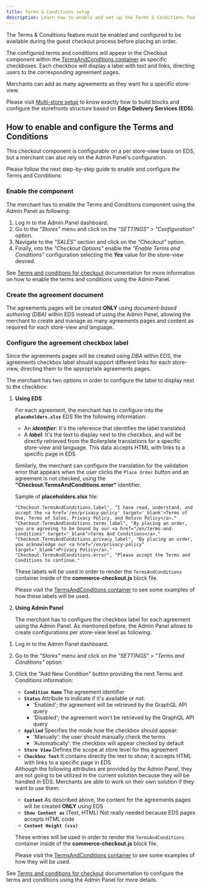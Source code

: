 ```yaml
---
title: Terms & Conditions setup
description: Learn how to enable and set up the Terms & Conditions feature.
---
```



The Terms & Conditions feature must be enabled and configured to be available during the guest checkout process before placing an order.

The configured terms and conditions will appear in the Checkout component within the [TermsAndConditions container](/dropins/checkout/containers/terms-and-conditions/) as specific checkboxes. Each checkbox will display a label with text and links, directing users to the corresponding agreement pages.

<Aside type="tip" title="TermsAndConditions configurable on a per store-view basis">
  Merchants can add as many agreements as they want for a specific store-view.

  Please visit [Multi-store setup](/merchant/multistore/) to know exactly how to build blocks and configure the storefronts structure based on **Edge Delivery Services (EDS)**.
</Aside>

## How to enable and configure the Terms and Conditions

This checkout component is configurable on a per store-view basis on EDS, but a merchant can also rely on the Admin Panel's configuration.

Please follow the next step-by-step guide to enable and configure the Terms and Conditions:

<Tasks>

<Task>

### Enable the component

The merchant has to enable the Terms and Conditions component using the Admin Panel as following:

<Steps>

1. Log in to the Admin Panel dashboard.
1. Go to the _"Stores"_ menu and click on the _"SETTINGS" > "Configuration"_ option.
1. Navigate to the _"SALES"_ section and click on the _"Checkout"_ option.
1. Finally, into the _"Checkout Options"_ enable the _"Enable Terms and Conditions"_ configuration selecting the _**Yes**_ value for the store-view desired.

</Steps>

See [Terms and conditions for checkout](https://experienceleague.adobe.com/en/docs/commerce-admin/stores-sales/point-of-purchase/checkout/terms-and-conditions) documentation for more information on how to enable the terms and conditions using the Admin Panel.

</Task>

<Task>

### Create the agreement document

The agreements pages will be created **ONLY** using _document-based authoring (DBA)_ within EDS instead of using the Admin Panel, allowing the merchant to create and manage as many agreements pages and content as required for each store-view and language.

</Task>

<Task>

### Configure the agreement checkbox label

Since the agreements pages will be created using _DBA_ within EDS, the agreements checkbox label should support different links for each store-view, directing them to the appropriate agreements pages.

The merchant has two options in order to configure the label to display next to the checkbox:

<Callouts columnCount="1">

1. **Using EDS**

    For each agreement, the merchant has to configure into the **`placeholders.xlsx`** EDS file the following information:
    - An **_identifier_**:
      It's the reference that identifies the label translated
    - A **_label_**:
      It's the text to display next to the checkbox, and will be directly retrieved from the Boilerplate translations for a specific store-view and language. This data accepts HTML with links to a specific page in EDS

    Similarly, the merchant can configure the translation for the validation error that appears when the user clicks the `Place Order` button and an agreement is not checked, using the **"Checkout.TermsAndConditions.error"** identifier.

    Sample of **placeholders.xlsx** file:
    ```xlsx
    "Checkout.TermsAndConditions.label", "I have read, understand, and accept the <a href='/en/privacy-policy' target='_blank'>Terms of Use, Terms of Sales, Privacy Policy, and Return Policy</a>."
    "Checkout.TermsAndConditions.terms_label", "By placing an order, you are agreeing to be bound by our <a href="/en/terms-and-conditions" target="_blank">Terms And Conditions</a>."
    "Checkout.TermsAndConditions.privacy_label", "By placing an order, you acknowledge our <a href="/en/privacy-policy" target="_blank">Privacy Policy</a>."
    "Checkout.TermsAndConditions.error", "Please accept the Terms and Conditions to continue."
    ```

    These labels will be used in order to render the `TermsAndConditions` container inside of the **commerce-checkout.js** block file.

    Please visit the [TermsAndConditions container](/dropins/checkout/containers/terms-and-conditions/) to see some examples of how these labels will be used.
</Callouts>

<Callouts columnCount="1">

2. **Using Admin Panel**

    The merchant has to configure the checkbox label for each agreement using the Admin Panel. As mentioned before, the Admin Panel allows to create configurations per store-view level as following:

</Callouts>

<Steps>

1. Log in to the Admin Panel dashboard.
1. Go to the _"Stores"_ menu and click on the _"SETTINGS" > "Terms and Conditions"_ option.
1. Click the "Add New Condition" button providing the next Terms and Conditions information:

    - **`Condition Name`**
      The agreement identifier
    - **`Status`**
      Attribute to indicate if it's available or not:
      - 'Enabled'; the agreement will be retrieved by the GraphQL API query
      - 'Disabled'; the agreement won't be retrieved by the GraphQL API query
    - **`Applied`**
      Specifies the mode how the checkbox should appear:
      - 'Manually': the user should manually check the terms
      - 'Automatically': the checkbox will appear checked by default
    - **`Store View`**
      Defines the scope at store level for this agreement
    - **`Checkbox Text`**
      It contains directly the text to show; it accepts HTML with links to a specific page in EDS

    <Aside type="note" title="Some attributes not utilized">
      Although the following attributes are provided by the Admin Panel, they are not going to be utilized in the current solution because they will be handled in EDS. Merchants are able to work on their own solution if they want to use them:

      - **`Content`**
        As described above, the content for the agreements pages will be created **ONLY** using EDS
      - **`Show Content as`** (Text, HTML)
        Not really needed because EDS pages accepts HTML code
      - **`Content Height (css)`**
    </Aside>

    These entries will be used in order to render the `TermsAndConditions` container inside of the **commerce-checkout.js** block file.
    
    Please visit the [TermsAndConditions container](/dropins/checkout/containers/terms-and-conditions/) to see some examples of how they will be used.
</Steps>

See [Terms and conditions for checkout](https://experienceleague.adobe.com/en/docs/commerce-admin/stores-sales/point-of-purchase/checkout/terms-and-conditions) documentation to configure the terms and conditions using the Admin Panel for more details.

</Task>

</Tasks>